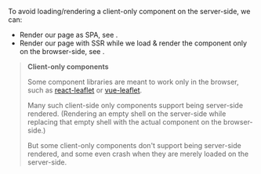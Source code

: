 
To avoid loading/rendering a client-only component on the server-side, we can:
 - Render our page as SPA, see <Link href="/render-modes" />.
 - Render our page with SSR while we load & render the component only on the browser-side, see <Link href="/dynamic-import" />.

> **Client-only components**
>
> Some component libraries are meant to work only in the browser,
> such as [react-leaflet](https://github.com/PaulLeCam/react-leaflet) or [vue-leaflet](https://github.com/vue-leaflet/vue-leaflet).
>
> Many such client-side only components support being server-side rendered. (Rendering an empty shell on the server-side while replacing that empty shell with the actual component on the browser-side.)
>
> But some client-only components don't support being server-side rendered, and some even crash when they are merely loaded on the server-side.
